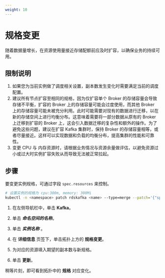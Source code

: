 ```yaml
---
weight: 10
---
```


# 规格变更

随着数据量增长，在资源使用量接近存储配额前应及时扩容，以确保业务的持续可用。

## 限制说明 
1. 如果您为当前实例做了调度相关设置，副本数发生变化时需要满足当前的调度配置。
2. 建议所有节点扩容至相同的规格，因为仅扩容单个 Broker 的存储容量会导致存储不平衡，扩容的 Broker 上的存储容量可能会过度使用，而其他 Broker 上的存储容量可能未被充分利用。此时可能需要对现有的数据进行迁移，以在新的存储空间上进行均衡分布。这意味着需要将一部分数据从原有的 Broker 上迁移到扩容的 Broker 上，这会引入数据迁移的复杂性和额外的操作。为了避免这些问题，建议在扩容 Kafka 集群时，保持 Broker 的存储容量相等，或者尽量接近。这样可以实现数据和负载的均衡分布，提高集群的性能和可靠性。
3. 变更 CPU 与 内存资源时，请根据业务情况与资源余量做评估，以避免资源过小或过大时实例扩容失败从而导致无法被正常拉起。

## 步骤 
<Tabs>
<Tab label="CLI">

要变更实例规格，可通过字段 `spec.resources` 来控制。

```bash
# 设置实例的规格为 cpu:300m, memory: 300Mi
kubectl -n <namespace> patch rdskafka <name> --type=merge --patch='{"spec": {"resources":{"limits":{"cpu": "2","memory":"4Gi"},"requests":{"cpu":"2", "memory":"4Gi"}}}}'
```
</Tab>
<Tab label="Web Console">

1. 在左侧导航栏中，单击 **Kafka**。

2. 单击 ***命名空间的名称***。

2. 单击 ***实例名称*** 。

3. 在 **详细信息** 页签下，单击拓扑上方的 **规格变更**。

4. 为对应的资源填入期望的副本数与新规格。

5. 单击 **更新**。


</Tab>

</Tabs>

稍等片刻，即可看到拓扑中的 **规格** 对应变化。